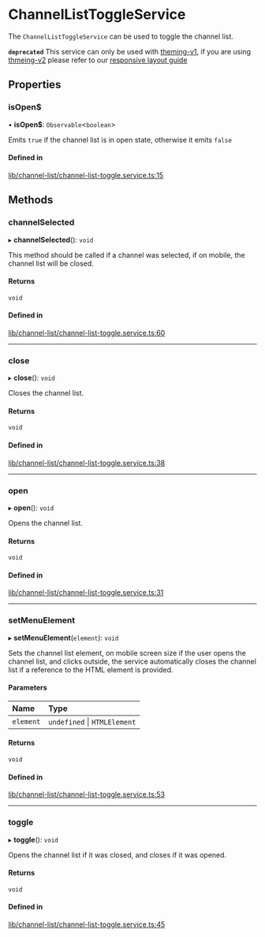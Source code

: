# ChannelListToggleService

The `ChannelListToggleService` can be used to toggle the channel list.

**`deprecated`** This service can only be used with [theming-v1](../concepts/theming-and-css.mdx), if you are using [thmeing-v2](../theming/introduction.mdx) please refer to our [responsive layout guide](../code-examples/responsive-layout.mdx)

## Properties

### isOpen$

• **isOpen$**: `Observable`<`boolean`\>

Emits `true` if the channel list is in open state, otherwise it emits `false`

#### Defined in

[lib/channel-list/channel-list-toggle.service.ts:15](https://github.com/GetStream/stream-chat-angular/blob/172a383/projects/stream-chat-angular/src/lib/channel-list/channel-list-toggle.service.ts#L15)

## Methods

### channelSelected

▸ **channelSelected**(): `void`

This method should be called if a channel was selected, if on mobile, the channel list will be closed.

#### Returns

`void`

#### Defined in

[lib/channel-list/channel-list-toggle.service.ts:60](https://github.com/GetStream/stream-chat-angular/blob/172a383/projects/stream-chat-angular/src/lib/channel-list/channel-list-toggle.service.ts#L60)

___

### close

▸ **close**(): `void`

Closes the channel list.

#### Returns

`void`

#### Defined in

[lib/channel-list/channel-list-toggle.service.ts:38](https://github.com/GetStream/stream-chat-angular/blob/172a383/projects/stream-chat-angular/src/lib/channel-list/channel-list-toggle.service.ts#L38)

___

### open

▸ **open**(): `void`

Opens the channel list.

#### Returns

`void`

#### Defined in

[lib/channel-list/channel-list-toggle.service.ts:31](https://github.com/GetStream/stream-chat-angular/blob/172a383/projects/stream-chat-angular/src/lib/channel-list/channel-list-toggle.service.ts#L31)

___

### setMenuElement

▸ **setMenuElement**(`element`): `void`

Sets the channel list element, on mobile screen size if the user opens the channel list, and clicks outside, the service automatically closes the channel list if a reference to the HTML element is provided.

#### Parameters

| Name | Type |
| :------ | :------ |
| `element` | `undefined` \| `HTMLElement` |

#### Returns

`void`

#### Defined in

[lib/channel-list/channel-list-toggle.service.ts:53](https://github.com/GetStream/stream-chat-angular/blob/172a383/projects/stream-chat-angular/src/lib/channel-list/channel-list-toggle.service.ts#L53)

___

### toggle

▸ **toggle**(): `void`

Opens the channel list if it was closed, and closes if it was opened.

#### Returns

`void`

#### Defined in

[lib/channel-list/channel-list-toggle.service.ts:45](https://github.com/GetStream/stream-chat-angular/blob/172a383/projects/stream-chat-angular/src/lib/channel-list/channel-list-toggle.service.ts#L45)
